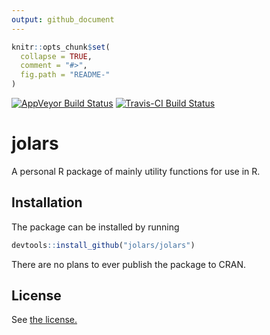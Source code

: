 ```yaml
---
output: github_document
---
```


<!-- README.md is generated from README.Rmd. Please edit that file -->

```r
knitr::opts_chunk$set(
  collapse = TRUE,
  comment = "#>",
  fig.path = "README-"
)
```

[![AppVeyor Build Status](https://ci.appveyor.com/api/projects/status/github/jolars/jolars?branch=master&svg=true)](https://ci.appveyor.com/project/jolars/jolars)
[![Travis-CI Build Status](https://travis-ci.org/jolars/jolars.svg?branch=master)](https://travis-ci.org/jolars/jolars)

# jolars

A personal R package of mainly utility functions for use in R.

## Installation

The package can be installed by running

```r
devtools::install_github("jolars/jolars")
```

There are no plans to ever publish the package to CRAN.

## License

See [the license.](LICENSE.MD)
